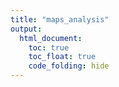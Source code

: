 ```yaml
---
title: "maps_analysis"
output: 
  html_document:
    toc: true
    toc_float: true
    code_folding: hide
---
```

